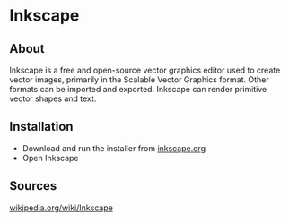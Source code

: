 # Inkscape
## About
Inkscape is a free and open-source vector graphics editor used to create vector images, primarily in the Scalable Vector Graphics format.
Other formats can be imported and exported. Inkscape can render primitive vector shapes and text.

## Installation
- Download and run the installer from [inkscape.org](https://www.inkscape.org)
- Open Inkscape

## Sources
[wikipedia.org/wiki/Inkscape](https://wiki.wikipedia.org/wiki/Inkscape)